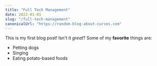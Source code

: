 ```yaml
---
title: "Full Tech Management"
date: 2022-01-01
slug: "/full-tech-management"
canonicalUrl: "https://random-blog-about-curses.com"
---
```


This is my first blog post! Isn't it *great*?
Some of my **favorite** things are:
* Petting dogs
* Singing
* Eating potato-based foods